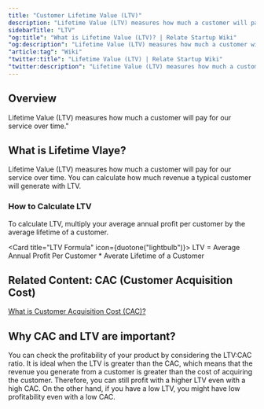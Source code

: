 ```yaml
---
title: "Customer Lifetime Value (LTV)"
description: "Lifetime Value (LTV) measures how much a customer will pay for our service over time."
sidebarTitle: "LTV"
"og:title": "What is Lifetime Value (LTV)? | Relate Startup Wiki"
"og:description": "Lifetime Value (LTV) measures how much a customer will pay for our service over time."
"article:tag": "Wiki"
"twitter:title": "Lifetime Value (LTV) | Relate Startup Wiki"
"twitter:description": "Lifetime Value (LTV) measures how much a customer will pay for our service over time."
---
```


## Overview
Lifetime Value (LTV) measures how much a customer will pay for our service over time."

## What is Lifetime Vlaye?
Lifetime Value (LTV) measures how much a customer will pay for our service over time. You can calculate how much revenue a typical customer will generate with LTV. 

### How to Calculate LTV
To calculate LTV, multiply your average annual profit per customer by the average lifetime of a customer.

<Card title="LTV Formula" icon={duotone("lightbulb")}>
  LTV  = Average Annual Profit Per Customer * Averate Lifetime of a Customer
</Card>

## Related Content: CAC (Customer Acquisition Cost)

<Tip>[What is Customer Acquisition Cost (CAC)?](https://relate.so/docs/wiki/cac/)</Tip>

## Why CAC and LTV are important?
You can check the profitability of your product by considering the LTV:CAC ratio. 
It is ideal when the LTV is greater than the CAC, which means that the revenue you generate from a customer is greater than the cost of acquiring the customer. Therefore, you can still profit with a higher LTV even with a high CAC. On the other hand, if you have a low LTV, you might have low profitability even with a low CAC. 
